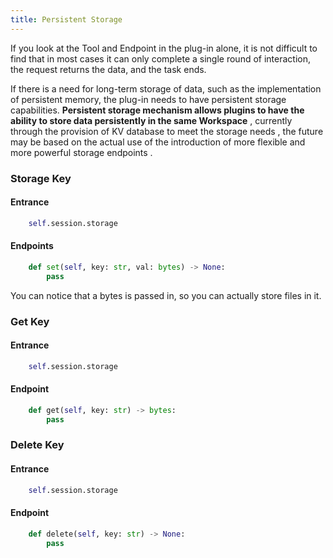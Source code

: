 ```yaml
---
title: Persistent Storage
---
```



If you look at the Tool and Endpoint in the plug-in alone, it is not difficult to find that in most cases it can only complete a single round of interaction, the request returns the data, and the task ends.

If there is a need for long-term storage of data, such as the implementation of persistent memory, the plug-in needs to have persistent storage capabilities. **Persistent storage mechanism allows plugins to have the ability to store data persistently in the same Workspace** , currently through the provision of KV database to meet the storage needs , the future may be based on the actual use of the introduction of more flexible and more powerful storage endpoints .

### Storage Key

#### **Entrance**

```python
    self.session.storage
```

#### Endpoints

```python
    def set(self, key: str, val: bytes) -> None:
        pass
```

You can notice that a bytes is passed in, so you can actually store files in it.

### Get Key

#### **Entrance**

```python
    self.session.storage
```

#### **Endpoint**

```python
    def get(self, key: str) -> bytes:
        pass
```

### Delete Key

#### **Entrance**

```python
    self.session.storage
```

#### **Endpoint**

```python
    def delete(self, key: str) -> None:
        pass
```


